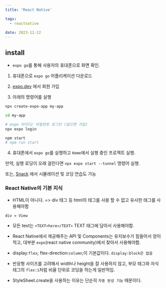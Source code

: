 ```yaml
---
title: 'React Native'

tags:
  - reactnative

date: 2023-12-22
---
```


## install 

- `expo go`를 통해 사용자의 휴대폰으로 화면 확인.

1. 휴대폰으로 `expo go` 어플리케이션 다운로드

2. [expo.dev](https://expo.dev/ 'expo.dev') 에서 회원 가입

3. 아래의 명령어를 실행

```zsh
npx create-expo-app my-app

cd my-app

# expo 아이디/ 비밀번호 로그인 (없으면 가입)
npx expo login

npm start
# npm run start
```

4. 휴대폰에서 `expo go`를 실행하고 `Home`에서 실행 중인 프로젝트 실행.

만약, 실행 로딩이 오래 걸린다면 `npx expo start --tunnel` 명령어 실행.


또는, [Snack](https://snack.expo.dev/ 'snack') 에서 시뮬레이션 및 코딩 연습도 가능

### React Native의 기본 지식

- HTML이 아니다. => div 태그 등 html의 태그를 사용 할 수 없고 유사한 태그를 사용해야함
```
div = View
```

- 모든 text는 `<TEXT>here</TEXT>` TEXT 태그에 담아서 사용해야함.

- React Native에서 제공해주는 API 및 Components는 유지보수가 힘들어서 양이 적고, 
  대부분 `expo`(react native community)에서 찾아서 사용해야함.

- display:`flex`; flex-direction:`column`;이 기본값이다. `display:block은 없음`

- 반응형 사이즈를 고려해서 width나 height을 잘 사용하지 않고, 
  부모 태그와 자식 태그의 `flex:1`처럼 비율 단위로 코딩을 하는게 일반적임.

- StyleSheet.create을 사용하는 이유는 단순히 `자동 완성 기능` 때문이다.